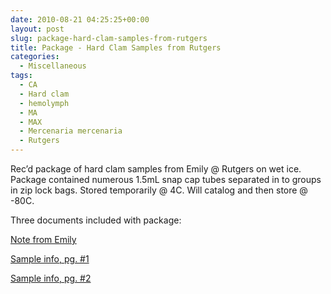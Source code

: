 ```yaml
---
date: 2010-08-21 04:25:25+00:00
layout: post
slug: package-hard-clam-samples-from-rutgers
title: Package - Hard Clam Samples from Rutgers
categories:
  - Miscellaneous
tags:
  - CA
  - Hard clam
  - hemolymph
  - MA
  - MAX
  - Mercenaria mercenaria
  - Rutgers
---
```


Rec'd package of hard clam samples from Emily @ Rutgers on wet ice. Package contained numerous 1.5mL snap cap tubes separated in to groups in zip lock bags. Stored temporarily @ 4C. Will catalog and then store @ -80C.

Three documents included with package:

[Note from Emily](https://eagle.fish.washington.edu/Arabidopsis/20100820-01.jpg)

[Sample info, pg. #1](https://eagle.fish.washington.edu/Arabidopsis/20100820-02.jpg)

[Sample info, pg. #2](https://eagle.fish.washington.edu/Arabidopsis/20100820-03.jpg)

